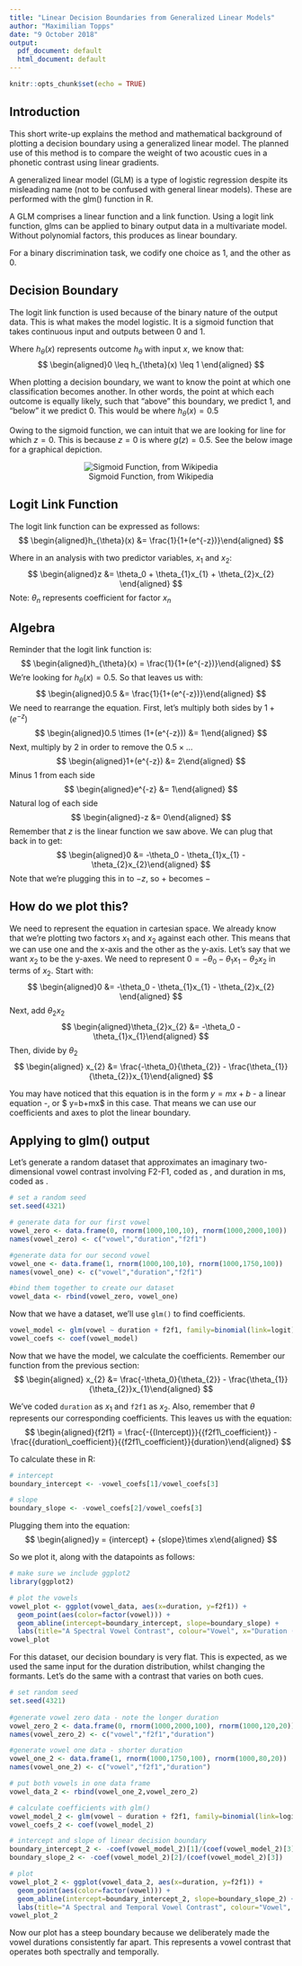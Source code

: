 ```yaml
---
title: "Linear Decision Boundaries from Generalized Linear Models"
author: "Maximilian Topps"
date: "9 October 2018"
output:
  pdf_document: default
  html_document: default
---
```


```r
knitr::opts_chunk$set(echo = TRUE)
```

## Introduction

This short write-up explains the method and mathematical background of plotting a decision boundary using a generalized linear model. The planned use of this method is to compare the weight of two acoustic cues in a phonetic contrast using linear gradients.

A generalized linear model (GLM) is a type of logistic regression despite its misleading name (not to be confused with general linear models). These are performed with the glm() function in R.

A GLM comprises a linear function and a link function. Using a logit link function, glms can be applied to binary output data in a multivariate model. Without polynomial factors, this produces as linear boundary.

For a binary discrimination task, we codify one choice as 1, and the other as 0.

## Decision Boundary

The logit link function is used because of the binary nature of the output data. This is what makes the model logistic. It is a sigmoid function that takes continuous input and outputs between 0 and 1.

Where $h_{\theta}(x)$ represents outcome $h_{\theta}$ with input $x$, we know that:
$$
\begin{aligned}0 \leq h_{\theta}(x) \leq 1 \end{aligned}
$$

When plotting a decision boundary, we want to know the point at which one classification becomes another. In other words, the point at which each outcome is equally likely, such that "above" this boundary, we predict 1, and "below" it we predict 0. This would be where $h_{\theta}(x) = 0.5$

Owing to the sigmoid function, we can intuit that we are looking for line for which $z = 0$. This is because $z=0$ is where $g(z) = 0.5$. See the below image for a graphical depiction.
<center>

![Sigmoid Function, from Wikipedia](images/600px-Logistic-curve.svg.png)

</center>

## Logit Link Function

The logit link function can be expressed as follows: 
$$
\begin{aligned}h_{\theta}(x) &= \frac{1}{1+(e^{-z})}\end{aligned}
$$

Where in an analysis with two predictor variables, $x_1$ and $x_2$:
$$
\begin{aligned}z &= \theta_0 + \theta_{1}x_{1} + \theta_{2}x_{2} \end{aligned}
$$
Note: $\theta_n$ represents coefficient for factor $x_n$

## Algebra

Reminder that the logit link function is: 
$$
\begin{aligned}h_{\theta}(x) = \frac{1}{1+(e^{-z})}\end{aligned}
$$
We're looking for $h_{\theta}(x) = 0.5$. So that leaves us with:
$$
\begin{aligned}0.5 &= \frac{1}{1+(e^{-z})}\end{aligned}
$$
We need to rearrange the equation. First, let's multiply both sides by $1+(e^{-z})$
$$
\begin{aligned}0.5 \times (1+(e^{-z})) &= 1\end{aligned}
$$
Next, multiply by $2$ in order to remove the $0.5 \times\dots$
$$
\begin{aligned}1+(e^{-z}) &= 2\end{aligned}
$$ 
Minus 1 from each side 
$$
\begin{aligned}e^{-z} &= 1\end{aligned}
$$
Natural log of each side
$$
\begin{aligned}-z &= 0\end{aligned}
$$
Remember that $z$ is the linear function we saw above. We can plug that back in to get:
$$
\begin{aligned}0 &= -\theta_0 - \theta_{1}x_{1} - \theta_{2}x_{2}\end{aligned}
$$
Note that we're plugging this in to $-z$, so $+$ becomes $-$

## How do we plot this?

We need to represent the equation in cartesian space. We already know that we're plotting two factors $x_1$ and $x_2$ against each other. This means that we can use one and the x-axis and the other as the y-axis. Let's say that we want $x_2$ to be the y-axes. We need to represent $0 = -\theta_0 - \theta_{1}x_{1} - \theta_{2}x_{2}$ in terms of $x_2$.
Start with:
$$
\begin{aligned}0 &= -\theta_0 - \theta_{1}x_{1} - \theta_{2}x_{2} \end{aligned}
$$
Next, add $\theta_{2}x_{2}$
$$
\begin{aligned}\theta_{2}x_{2} &= -\theta_0 - \theta_{1}x_{1}\end{aligned}
$$
Then, divide by $\theta_{2}$
$$
\begin{aligned} x_{2} &= \frac{-\theta_0}{\theta_{2}} - \frac{\theta_{1}}{\theta_{2}}x_{1}\end{aligned}
$$

You may have noticed that this equation is in the form $y = mx + b$ - a linear equation -, or $ y=b+mx$ in this case. That means we can use our coefficients and axes to plot the linear boundary.

## Applying to glm() output

Let's generate a random dataset that approximates an imaginary two-dimensional vowel contrast involving F2-F1, coded as \verb|f2f1|, and duration in ms, coded as \verb|duration|.

```r
# set a random seed
set.seed(4321)

# generate data for our first vowel
vowel_zero <- data.frame(0, rnorm(1000,100,10), rnorm(1000,2000,100))
names(vowel_zero) <- c("vowel","duration","f2f1")

#generate data for our second vowel
vowel_one <- data.frame(1, rnorm(1000,100,10), rnorm(1000,1750,100))
names(vowel_one) <- c("vowel","duration","f2f1")

#bind them together to create our dataset
vowel_data <- rbind(vowel_zero, vowel_one)
```

Now that we have a dataset, we'll use `glm()` to find coefficients.

```r
vowel_model <- glm(vowel ~ duration + f2f1, family=binomial(link=logit), data=vowel_data)
vowel_coefs <- coef(vowel_model)
```

Now that we have the model, we calculate the coefficients. Remember our function from the previous section:
$$
\begin{aligned} x_{2} &= \frac{-\theta_0}{\theta_{2}} - \frac{\theta_{1}}{\theta_{2}}x_{1}\end{aligned}
$$

We've coded `duration` as $x_1$ and `f2f1` as $x_2$. Also, remember that $\theta$ represents our corresponding coefficients. This leaves us with the equation:
$$
\begin{aligned}{f2f1} = \frac{-{(Intercept)}}{{f2f1\_coefficient}} - \frac{{duration\_coefficient}}{{f2f1\_coefficient}}{duration}\end{aligned}
$$

To calculate these in R:

```r
# intercept
boundary_intercept <- -vowel_coefs[1]/vowel_coefs[3] 

# slope
boundary_slope <- -vowel_coefs[2]/vowel_coefs[3]
```

Plugging them into the equation:
$$
\begin{aligned}y = {intercept} + {slope}\times x\end{aligned}
$$

So we plot it, along with the datapoints as follows:

```r
# make sure we include ggplot2
library(ggplot2)

# plot the vowels
vowel_plot <- ggplot(vowel_data, aes(x=duration, y=f2f1)) +
  geom_point(aes(color=factor(vowel))) +
  geom_abline(intercept=boundary_intercept, slope=boundary_slope) +
  labs(title="A Spectral Vowel Contrast", colour="Vowel", x="Duration (ms)", y="F2 - F1")
vowel_plot
```

For this dataset, our decision boundary is very flat. This is expected, as we used the same input for the duration distribution, whilst changing the formants. Let's do the same with a contrast that varies on both cues.

```r
# set random seed
set.seed(4321)
 
#generate vowel zero data - note the longer duration
vowel_zero_2 <- data.frame(0, rnorm(1000,2000,100), rnorm(1000,120,20))
names(vowel_zero_2) <- c("vowel","f2f1","duration")

#generate vowel one data - shorter duration
vowel_one_2 <- data.frame(1, rnorm(1000,1750,100), rnorm(1000,80,20))
names(vowel_one_2) <- c("vowel","f2f1","duration")

# put both vowels in one data frame
vowel_data_2 <- rbind(vowel_one_2,vowel_zero_2)

# calculate coefficients with glm()
vowel_model_2 <- glm(vowel ~ duration + f2f1, family=binomial(link=logit), data=vowel_data_2)
vowel_coefs_2 <- coef(vowel_model_2)

# intercept and slope of linear decision boundary
boundary_intercept_2 <- -coef(vowel_model_2)[1]/(coef(vowel_model_2)[3])
boundary_slope_2 <- -coef(vowel_model_2)[2]/(coef(vowel_model_2)[3])

# plot
vowel_plot_2 <- ggplot(vowel_data_2, aes(x=duration, y=f2f1)) +
  geom_point(aes(color=factor(vowel))) +
  geom_abline(intercept=boundary_intercept_2, slope=boundary_slope_2) +
  labs(title="A Spectral and Temporal Vowel Contrast", colour="Vowel", x="Duration (ms)", y="F2 - F1")
vowel_plot_2
```

Now our plot has a steep boundary because we deliberately made the vowel durations consistently far apart. This represents a vowel contrast that operates both spectrally and temporally.
